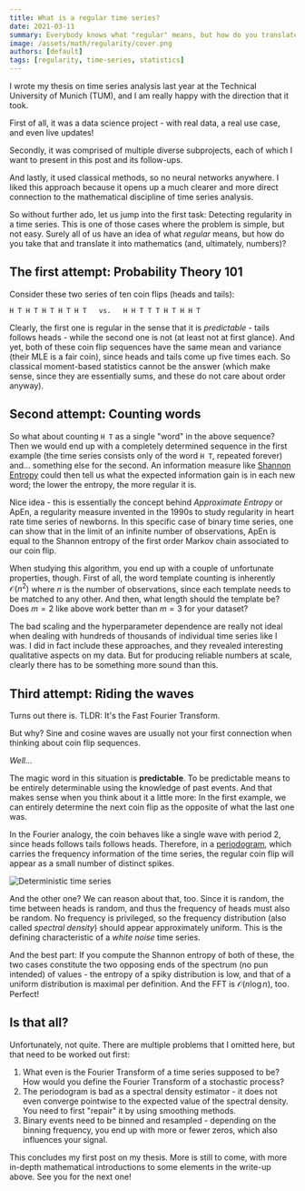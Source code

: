 ```yaml
---
title: What is a regular time series?
date: 2021-03-11
summary: Everybody knows what "regular" means, but how do you translate your intuition into math?
image: /assets/math/regularity/cover.png
authors: [default]
tags: [regularity, time-series, statistics]
---
```


I wrote my thesis on time series analysis last year at the Technical University of Munich (TUM), and I am really happy with the direction that it took. 

First of all, it was a data science project - with real data, a real use case, and even live updates! 

Secondly, it was comprised of multiple diverse subprojects, each of which I want to present in this post and its follow-ups. 

And lastly, it used classical methods, so no neural networks anywhere. I liked this approach because it opens up a much clearer and more direct connection to the mathematical discipline of time series analysis.

So without further ado, let us jump into the first task: Detecting regularity in a time series. This is one of those cases where the problem is simple, but not easy. Surely all of us have an idea of what *regular* means, but how do you take that and translate it into mathematics (and, ultimately, numbers)?

## The first attempt: Probability Theory 101

Consider these two series of ten coin flips (heads and tails):
```
H T H T H T H T H T   vs.   H H T T T H T H H T
```
Clearly, the first one is regular in the sense that it is *predictable* - tails follows heads - while the second one is not (at least not at first glance). And yet, both of these coin flip sequences have the same mean and variance (their MLE is a fair coin), since heads and tails come up five times each. So classical moment-based statistics cannot be the answer (which make sense, since they are essentially sums, and these do not care about order anyway).

## Second attempt: Counting words

So what about counting `H T` as a single "word" in the above sequence? Then we would end up with a completely determined sequence in the first example (the time series consists only of the word `H T`, repeated forever) and... something else for the second. An information measure like [Shannon Entropy](https://en.wikipedia.org/wiki/Entropy_(information_theory)) could then tell us what the expected information gain is in each new word; the lower the entropy, the more regular it is.

Nice idea - this is essentially the concept behind *Approximate Entropy* or ApEn, a regularity measure invented in the 1990s to study regularity in heart rate time series of newborns. In this specific case of binary time series, one can show that in the limit of an infinite number of observations, ApEn is equal to the Shannon entropy of the first order Markov chain associated to our coin flip.

When studying this algorithm, you end up with a couple of unfortunate properties, though. First of all, the word template counting is inherently $\mathcal{O}(n^2)$ where $n$ is the number of observations, since each template needs to be matched to any other. And then, what length should the template be? Does $m = 2$ like above work better than $m = 3$ for your dataset?

The bad scaling and the hyperparameter dependence are really not ideal when dealing with hundreds of thousands of individual time series like I was. I did in fact include these approaches, and they revealed interesting qualitative aspects on my data. But for producing reliable numbers at scale, clearly there has to be something more sound than this.

## Third attempt: Riding the waves

Turns out there is. TLDR: It's the Fast Fourier Transform.

But why? Sine and cosine waves are usually not your first connection when thinking about coin flip sequences.

*Well...*

The magic word in this situation is **predictable**. To be predictable means to be entirely determinable using the knowledge of past events. And that makes sense when you think about it a little more: In the first example, we can entirely determine the next coin flip as the opposite of what the last one was.

In the Fourier analogy, the coin behaves like a single wave with period 2, since heads follows tails follows heads. Therefore, in a [periodogram](https://en.wikipedia.org/wiki/Periodogram), which carries the frequency information of the time series, the regular coin flip will appear as a small number of distinct spikes.

![Deterministic time series](/assets/math/regularity/deterministic_spectraldensity.png)

And the other one? We can reason about that, too. Since it is random, the time between heads is random, and thus the frequency of heads must also be random. No frequency is privileged, so the frequency distribution (also called *spectral density*) should appear approximately uniform. This is the defining characteristic of a *white noise* time series.

And the best part: If you compute the Shannon entropy of both of these, the two cases constitute the two opposing ends of the spectrum (no pun intended) of values - the entropy of a spiky distribution is low, and that of a uniform distribution is maximal per definition. And the FFT is $\mathcal{O}(n\log n)$, too. Perfect!

## Is that all?

Unfortunately, not quite. There are multiple problems that I omitted here, but that need to be worked out first:

1. What even is the Fourier Transform of a time series supposed to be? How would you define the Fourier Transform of a stochastic process?
2. The periodogram is bad as a spectral density estimator - it does not even converge pointwise to the expected value of the spectral density. You need to first "repair" it by using smoothing methods.
3. Binary events need to be binned and resampled - depending on the binning frequency, you end up with more or fewer zeros, which also influences your signal.

This concludes my first post on my thesis. More is still to come, with more in-depth mathematical introductions to some elements in the write-up above. See you for the next one!